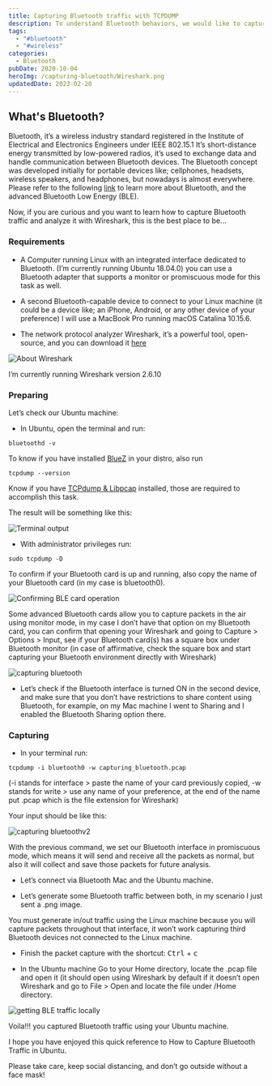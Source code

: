 ```yaml
---
title: Capturing Bluetooth traffic with TCPDUMP
description: To understand Bluetooth behaviors, we would like to capture Bluetooth frames with few steps
tags: 
  - "#bluetooth" 
  - "#wireless"
categories: 
  - Bluetooth 
pubDate: 2020-10-04
heroImg: /capturing-bluetooth/Wireshark.png
updatedDate: 2023-02-20
---
```



## What's Bluetooth?

Bluetooth, it’s a wireless industry standard registered in the Institute of Electrical and Electronics Engineers under IEEE 802.15.1 It’s short-distance energy transmitted by low-powered radios, it’s used to exchange data and handle communication between Bluetooth devices. The Bluetooth concept was developed initially for portable devices like; cellphones, headsets, wireless speakers, and headphones, but nowadays is almost everywhere. Please refer to the following <a href="./bluetooth-low-energy-ble" target="_blank">link</a> to learn more about Bluetooth, and the advanced Bluetooth Low Energy (BLE).

Now, if you are curious and you want to learn how to capture Bluetooth traffic and analyze it with Wireshark, this is the best place to be…

### Requirements

- A Computer running Linux with an integrated interface dedicated to Bluetooth. (I’m currently running Ubuntu 18.04.0) you can use a Bluetooth adapter that supports a monitor or promiscuous mode for this task as well.

- A second Bluetooth-capable device to connect to your Linux machine (it could be a device like; an iPhone, Android, or any other device of your preference) I will use a MacBook Pro running macOS Catalina 10.15.6.

- The network protocol analyzer Wireshark, it’s a powerful tool, open-source, and you can download it <a href="https://www.wireshark.org/download.html" target="_blank">here</a>

![About Wireshark](/capturing-bluetooth/image_01.png)

I’m currently running Wireshark version 2.6.10

### Preparing

Let’s check our Ubuntu machine:

- In Ubuntu, open the terminal and run:

```shell
bluetoothd -v
```

To know if you have installed <a href="http://www.bluez.org/" target="_blank">BlueZ</a> in your distro, also run

```shell
tcpdump --version
```

Know if you have <a href="https://www.tcpdump.org/" target="_blank">TCPdump & Libpcap</a> installed, those are required to accomplish this task.

The result will be something like this:

![Terminal output](/capturing-bluetooth/image_02.png)

- With administrator privileges run:

```shell
sudo tcpdump -D
```

To confirm if your Bluetooth card is up and running, also copy the name of your Bluetooth card (in my case is bluetooth0).

![Confirming BLE card operation](/capturing-bluetooth/image_03.png)

<Note>
  Some advanced Bluetooth cards allow you to capture packets in the air using monitor mode, in my case I don’t have that option on my Bluetooth card, you can confirm that opening your Wireshark and going to Capture > Options > Input, see if your Bluetooth card(s) has a square box under Bluetooth monitor (in case of affirmative, check the square box and start capturing your Bluetooth environment directly with Wireshark)
</Note>

![capturing bluetooth](/capturing-bluetooth/image_04.png)

- Let’s check if the Bluetooth interface is turned ON in the second device, and make sure that you don’t have restrictions to share content using Bluetooth, for example, on my Mac machine I went to Sharing and I enabled the Bluetooth Sharing option there.

### Capturing

- In your terminal run:

```shell
tcpdump -i bluetooth0 -w capturing_bluetooth.pcap
```

(-i stands for interface > paste the name of your card previously copied, -w stands for write > use any name of your preference, at the end of the name put .pcap which is the file extension for Wireshark)

Your input should be like this:

![capturing bluetoothv2](/capturing-bluetooth/image_05.png)

With the previous command, we set our Bluetooth interface in promiscuous mode, which means it will send and receive all the packets as normal, but also it will collect and save those packets for future analysis.

- Let’s connect via Bluetooth Mac and the Ubuntu machine.

- Let’s generate some Bluetooth traffic between both, in my scenario I just sent a .png image.

<Important>
  You must generate in/out traffic using the Linux machine because you will capture packets throughout that interface, it won’t work capturing third Bluetooth devices not connected to the Linux machine.
</Important>

- Finish the packet capture with the shortcut: <Kbd>Ctrl</Kbd> + <Kbd>c</Kbd>

- In the Ubuntu machine Go to your Home directory, locate the .pcap file and open it (it should open using Wireshark by default if it doesn’t open Wireshark and go to File > Open and locate the file under /Home directory.

![getting BLE traffic locally](/capturing-bluetooth/image_06.png)

Voila!!! you captured Bluetooth traffic using your Ubuntu machine.

I hope you have enjoyed this quick reference to How to Capture Bluetooth Traffic in Ubuntu.

Please take care, keep social distancing, and don’t go outside without a face mask!
